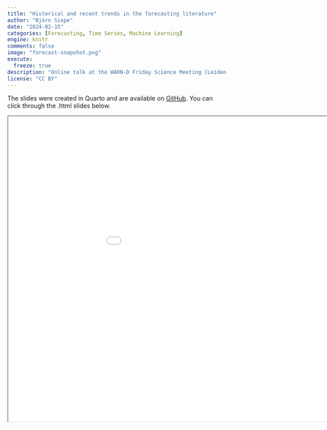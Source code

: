 ```yaml
---
title: "Historical and recent trends in the forecasting literature"
author: "Björn Siepe"
date: "2024-02-15"
categories: [Forecasting, Time Series, Machine Learning]
engine: knitr
comments: false
image: "forecast-snapshot.png"
execute:
  freeze: true
description: "Online talk at the WARN-D Friday Science Meeting (Leiden University, Netherlands)."
license: "CC BY"
---
```


The slides were created in Quarto and are available on [GitHub](https://github.com/bsiepe/forecast-literature-talk). You can click through the .html slides below.

```{=html}
<iframe width="1050" height="700" marginheight="50" marginwidth="50" src="forecast-literature-slides.html">
  Your browser apparently does not support rendering the html files. Please download them from GitHub.
</iframe>
```

<!-- ```{css echo=FALSE} -->

<!-- .embed-container { -->

<!--     position: relative; -->

<!--     padding-bottom: 100%; -->

<!--     height: 0; -->

<!--     overflow: hidden; -->

<!--     max-width: 100%; -->

<!-- } -->

<!-- .embed-container iframe, -->

<!-- .embed-container object, -->

<!-- .embed-container embed { -->

<!--     position: absolute; -->

<!--     top: 0; -->

<!--     left: 0; -->

<!--     width: 80%; -->

<!--     height: 80%; -->

<!-- } -->

<!-- ``` -->

<!-- ```{=html} -->

<!-- <p class="text-center"> -->

<!--   <a class="btn btn-primary btn-lg cv-download" href="`r rmarkdown::metadata$cv$pdf`" target="_blank"> -->

<!--     <i class="fa-solid fa-file-arrow-down"></i>&ensp;Download Slides -->

<!--   </a> -->

<!-- </p> -->

<!-- <div class="embed-container"> -->

<!--   <iframe src="`r rmarkdown::metadata$cv$pdf`" style="border: 0.5px"></iframe> -->

<!-- </div> -->

<!-- ``` -->
